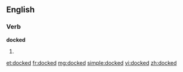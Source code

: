 ==English==

===Verb===
'''docked'''

# {{past of|[[dock]]}}

[[et:docked]]
[[fr:docked]]
[[mg:docked]]
[[simple:docked]]
[[vi:docked]]
[[zh:docked]]
